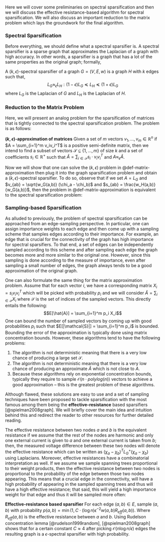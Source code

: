 
Here we will cover some preliminaries on spectral sparsification and then we will discuss the effective resistance-based algorithm for spectral sparsification. We will also discuss an important reduction to the matrix problem which lays the groundwork for the final algorithm.

### Spectral Sparsification

Before everything, we should define what a spectral sparsifier is. A spectral sparsifier is a sparse graph that approximates the Laplacian of a graph with high accuracy. In other words, a sparsifier is a graph that has a lot of the same properties as the original graph; formally,

::: {#def-spectral-sparsification}
A $(k, \epsilon)$-spectral sparsifier of a graph $G = (V, E, w)$ is a graph $H$ with $k$ edges such that,
$$L_G \approx_\epsilon L_H : (1 - \epsilon) L_G \preceq L_H \preceq (1 + \epsilon) L_G$$
where $L_G$ is the Laplacian of $G$ and $L_H$ is the Laplacian of $H$. 
:::


### Reduction to the Matrix Problem

Here, we will present an analog problem for the sparsification of matrices that is tightly connected to the spectral sparsification problem. The problem is as follows:

::: {#def-matrix-approximation}
**$(k, \epsilon)$-approximation of matrices** Given a set of $m$ vectors $v_1, \ldots, v_m \in \mathbb{R}^n$ if $A = \sum_{i=1}^m v_iv_i^T$ is a positive semi-definite matrix, then we intend to find a subset of vectors $\mathcal{S} \subseteq \{1, \ldots, m\}$ of size $k$ and a set of coefficients $s_i \in \mathbb{R}^+$ such that $\hat{A} = \sum_{i \in \mathcal{S}} s_i \cdot v_i v_i^T$ and $A \approx_\epsilon \hat{A}$.
:::

Now we will show that one can solve the $(k, \epsilon)$ problem in @def-matrix-approximation then plug it into the graph sparsification problem and obtain a $(k, \epsilon)$-spectral sparsifier. To do so, observe that if we set $A = L_G$ and $v_{ab} = \sqrt{w_G(a,b)} (\chi_a - \chi_b)$ and $s_{ab} = \frac{w_H(a,b)}{w_G(a,b)}$, then the problem in @def-matrix-approximation is equivalent to the spectral sparsification problem:

\begin{align*}
A = L_G &= \sum_{(a,b) \in E(G)} w_G(a,b) L_{ab} \\
&= \sum_{(a,b) \in E(G)} \sqrt{w_G(a,b)}^2 (\chi_a - \chi_b) (\chi_a - \chi_b)^T\\
& = \sum_{ab \in E(G)} v_{ab} v_{ab}^T\\
\hat{A} = L_H &= \sum_{(a, b) \in E(H)} w_H(a,b) L_{ab} \\
&= \sum_{(a, b) \in E(H)} \frac{w_H(a,b)}{w_G(a,b)} \sqrt{w_G(a,b)}^2 (\chi_a - \chi_b) (\chi_a - \chi_b)^T\\
&= \sum_{(a,b) \in E(H)} s_{ab} v_{ab} v_{ab}^T
\end{align*}

### Sampling-based Sparsification

As alluded to previously, the problem of spectral sparsification can be approached from an edge-sampling perspective. In particular, one can assign importance weights to each edge and then come up with a sampling scheme that samples edges according to their importance. For example, an edge that is crucial for the connectivity of the graph has high importance for spectral sparsifiers. To that end, a set of edges can be independently sampled according to this scheme and after sampling each edge the graph becomes more and more similar to the original one. However, since this sampling is done according to the measure of importance, even after sampling a small number of edges, the graph always tends to be a good approximation of the original graph.

One can also formulate the same thing for the matrix approximation problem. Assume that for each vector $i$, we have a corresponding matrix $X_i = s_i v_i v_i^T$ which will be picked with probability $p_i$ and we will consider $\hat{A} = \sum_{i \in \mathcal{S}} X_i$ where $\mathcal{S}$ is the set of indices of the sampled vectors. This directly entails the following:
$$E[\hat{A}] = \sum_{i=1}^m p_i X_i$$
One can bound the number of sampled vectors by coming up with good probabilities $p_i$ such that $E[|\mathcal{S}|] = \sum_{i=1}^m p_i$ is bounded. Bounding the error of the approximation is typically done using matrix concentration bounds. However, these algorithms tend to have the following problems:

1. The algorithm is not deterministic meaning that there is a very low chance of producing a large set $\mathcal{S}$.
2. The algorithm is not deterministic meaning that there is a very low chance of producing an approximate $\hat{A}$ which is not close to $A$.
3. Because these algorithms rely on exponential concentration bounds, typically they require to sample $\mathcal{O}(n \cdot polylog(n))$ vectors to achieve a good approximation -- this is the greatest problem of these algorithms.

Although flawed, these solutions are easy to use and a set of sampling techniques have been proposed to tackle sparsification with the most famous among them being the **effective-resistance** based sparsifiers [@spielman2008graph]. We will briefly cover the main idea and intuition behind this and redirect the reader to other resources for further detailed reading.

The effective resistance between two nodes $a$ and $b$ is the equivalent resistance if we assume that the rest of the nodes are harmonic and only one external current is given to $a$ and one external current is taken from $b$; then, the measured voltage difference between these two nodes will denote the effective resistance which can be written as $(\chi_a - \chi_b)^T L^+_G (\chi_a - \chi_b)$ using Laplacians. Moreover, effective resistances have a combinatorial interpretation as well. If we assume we sample spanning trees proportional to their weight products, then the effective resistance between two nodes is proportional to the probability of the edge between those two nodes appearing. This means that a crucial edge in the connectivity, will have a high probability of appearing in the sampled spanning trees and thus will have a high effective resistance; that said, this will yield a high importance weight for that edge and thus it will be sampled more often:

**Effective-resistance based sparsifier**   For each edge $(a, b) \in E$, sample $(a,b)$ with probability $p(a,b) = \min\left(1, C \cdot (\log n) \epsilon^{-2} w(a,b) R_{eff}(a, b)\right)$. Where $R_{eff}(a, b)$ is the effective resistance between $a$ and $b$. Using Rudelson concentration lemma [@rudelson1999random], [@spielman2008graph] shows that for a certain constant $C \approx 4$ after picking $\mathcal{O}(n\log n /\epsilon)$ edges the resulting graph is a $\epsilon$-spectral sparsifier with high probability.

<!-- To show that, we use the following concentration-bound theorem:

::: {#thm-rudelson}
Let $X_1, \ldots, X_n$ be independent random positive semidefinite matrices such that $||X_i|| \le R$ almost surely. Let $X = \sum X_i$ and let $\mu_{\min}$ and $\mu_{\max}$ be the minimum and maximum eigenvalues of $E[X]$. Then, for $1 > \epsilon > 0$,
$$Pr\left[ \lambda_{\min} (\sum X_i) \le (1 - \epsilon) \mu_{\min} \right] \le n \left( \frac{e^{-\epsilon}}{(1 - \epsilon)^{(1 - \epsilon)}} \right)^{\mu_{\min}/R} \le e^{-\epsilon^2 / 2},$$
and for $\epsilon > 0$,
$$Pr\left[ \lambda_{\max} (\sum X_i) \le (1 + \epsilon) \mu_{\max} \right] \le n \left( \frac{e^{-\epsilon}}{(1 + \epsilon)^{(1 + \epsilon)}} \right)^{\mu_{\max}/R} \le e^{-\epsilon^2 / 3}.$$
:::

Now if we return to the idempotent matrix $\Pi$ in the previous section and plug in the Laplacians in the formula we obtain $\Pi = L_G^{+/2} L_G L_G^{+/2}$. Then, approximating $\Pi$ using $\hat{\Pi}$ will yield a graph that is a spectral sparsifier.
Now the idea is to assign a random positive semi-definite matrix to each edge $(a, b)$ and pick that matrix with a probability $p(a,b)$ which will give us a set of random matrices $X_{ab}$ that sum up to $\hat{\Pi}$. By applying a simple union bound we can show that:
$$Pr[\hat{\Pi} \approx_\epsilon \Pi] \ge 1 - Pr[\hat{\Pi} \succ (1 + \epsilon) \Pi]- Pr[\hat{\Pi} \prec (1 - \epsilon) \Pi]$${#eq-randomized-sparsification}
Hence, since $\Pi$ has only eigenvalues equal to one or zero, then we can apply @thm-rudelson with $\mu_{\min} = 1$ and $\mu_{\max} = 1$ because we only consider the space orthogonal to the kernel. Then we can show that both the values in the right-hand side of @eq-randomized-sparsification are at most $n 
\cdot e^{-\epsilon^2 / 3R}$ if the lemma conditions hold. We will indeed show that for $X_{ab} = w(a,b) / p(a,b) \cdot L_G^{+/2} L_{ab} L_G^{+/2}$, this is the case:

1. $\forall a, b \in V: ||X_{ab}|| \le R$

    Note that for $R = \frac{1}{C \log n \epsilon^{-2}}$ we can prove this:
    \begin{align*}
    ||X_{ab}|| &\le Tr(X_{ab}) = w(a,b) / p(a,b) \cdot Tr(L_G^{+/2} L_{ab} L_G^{+/2}) \\ 
    &\le w(a,b) / p(a,b) \cdot Tr(L_G^{+/2} (\chi_a - \chi_b) (\chi_a - \chi_b)^T L_G^{+/2}) \\ 
    & = w(a,b) / p(a,b) \cdot Tr((\chi_a - \chi_b)^T L_G^+ (\chi_a - \chi_b)) \\
    & = w(a,b) / p(a,b) \cdot R_{eff}(a, b) \le \frac{1}{C (\log n) \epsilon^{-2}}\\
    \end{align*}
2. $E[\sum_{a,b} X_{ab}] = \Pi$


    This can be easily shown by plugging in the formula:
    \begin{align*}
    E[\sum_{a,b} X_{ab}] &= \sum_{a,b} E[X_{ab}] = \sum_{a,b} p(a,b) \frac{w(a,b)}{p(a,b)} \cdot L_G^{+/2} L_{ab} L_G^{+/2}\\
    & = L_G^{+/2} \left( \sum_{a,b} w(a,b) L_{ab} \right) L_G^{+/2} = L_G^{+/2} L_{G} L_G^{+/2} = \Pi
    \end{align*}




::: {#cor-randomized-sparsification}
::: -->

